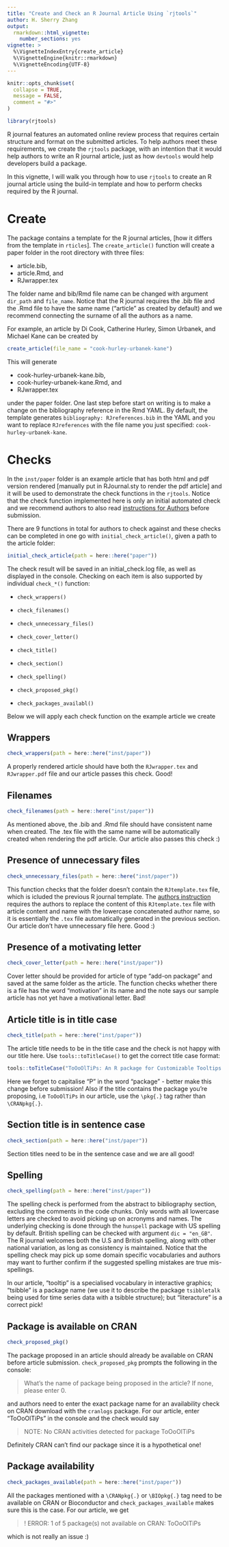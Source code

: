 ```yaml
---
title: "Create and Check an R Journal Article Using `rjtools`"
author: H. Sherry Zhang
output: 
  rmarkdown::html_vignette:
    number_sections: yes
vignette: >
  %\VignetteIndexEntry{create_article}
  %\VignetteEngine{knitr::rmarkdown}
  %\VignetteEncoding{UTF-8}
---
```


```r
knitr::opts_chunk$set(
  collapse = TRUE,
  message = FALSE,
  comment = "#>"
)
```

```r
library(rjtools)
```

R journal features an automated online review process that requires certain structure and format on the submitted articles. To help authors meet these requirements, we create the `rjtools` package, with an intention that it would help authors to write an R journal article, just as how `devtools` would help developers build a package. 

In this vignette, I will walk you through how to use `rjtools` to create an R journal article using the build-in template and how to perform checks required by the R journal.

# Create 

The package contains a template for the R journal articles, [how it differs from the template in `rticles`]. The `create_article()` function will create a paper folder in the root directory with three files: 

  - article.bib, 
  - article.Rmd, and 
  - RJwrapper.tex

The folder name and bib/Rmd file name can be changed with argument `dir_path` and `file_name`. Notice that the R journal requires the .bib file and the .Rmd file to have the same name ("article" as created by default) and we recommend connecting the surname of all the authors as a name. 

For example, an article by Di Cook, Catherine Hurley, Simon Urbanek, and Michael Kane can be created by

```r
create_article(file_name = "cook-hurley-urbanek-kane")
```


This will generate 
  
  - cook-hurley-urbanek-kane.bib, 
  - cook-hurley-urbanek-kane.Rmd, and 
  - RJwrapper.tex
  
under the paper folder. One last step before start on writing is to make a change on the bibliography reference in the Rmd YAML. By default, the template generates `bibliography: RJreferences.bib` in the YAML and you want to replace `RJreferences` with the file name you just specified: `cook-hurley-urbanek-kane`.

# Checks

In the `inst/paper` folder is an example article that has both html and pdf version rendered [manually put in RJournal.sty to render the pdf article] and it will be used to demonstrate the check functions in the `rjtools`. Notice that the check function implemented here is only an initial automated check and we recommend authors to also read [instructions for Authors](https://journal.r-project.org/share/author-guide.pdf) before submission. 

There are 9 functions in total for authors to check against and these checks can be completed in one go with `initial_check_article()`, given a path to the article folder: 

```r
initial_check_article(path = here::here("paper"))
```

The check result will be saved in an initial_check.log file, as well as displayed in the console. Checking on each item is also supported by individual `check_*()` function: 

  - `check_wrappers()`
  - `check_filenames()`
  - `check_unnecessary_files()`
  - `check_cover_letter()`
  
  - `check_title()`
  - `check_section()`
  - `check_spelling()`
  - `check_proposed_pkg()`
  - `check_packages_availabl()`

Below we will apply each check function on the example article we create

## Wrappers

```r
check_wrappers(path = here::here("inst/paper"))
```

A properly rendered article should have both the `RJwrapper.tex` and `RJwrapper.pdf` file and our article passes this check. Good!

## Filenames

```r
check_filenames(path = here::here("inst/paper"))
```

As mentioned above, the .bib and .Rmd file should have consistent name when created. The .tex file with the same name will be automatically created when rendering the pdf article. Our article also passes this check :)

## Presence of unnecessary files

```r
check_unnecessary_files(path = here::here("inst/paper")) 
```

This function checks that the folder doesn't contain the `RJtemplate.tex` file, which is icluded the previous R journal template. The [authors instruction](https://journal.r-project.org/share/author-guide.pdf) requires the authors to replace the content of this `RJtemplate.tex` file with article content and name with the lowercase concatenated author name, so it is essentially the `.tex` file automatically generated in the previous section. Our article don't have unnecessary file here. Good :)

## Presence of a motivating letter

```r
check_cover_letter(path = here::here("inst/paper")) 
```

Cover letter should be provided for article of type "add-on package" and saved at the same folder as the article. The function checks whether there is a file has the word "motivation" in its name and the note says our sample article has not yet have a motivational letter. Bad!

## Article title is in title case

```r
check_title(path = here::here("inst/paper")) 
```

The article title needs to be in the title case and the check is not happy with our title here. Use `tools::toTitleCase()` to get the correct title case format:

```r
tools::toTitleCase("ToOoOlTiPs: An R package for Customizable Tooltips in Interactive Graphics")
```

Here we forget to capitalise "P" in the word "package" - better make this change before submission! Also if the title contains the package you're proposing, i.e `ToOoOlTiPs` in our article, use the `\pkg{.}` tag rather than `\CRANpkg{.}`.

## Section title is in sentence case

```r
check_section(path = here::here("inst/paper")) 
```

Section titles need to be in the sentence case and we are all good!

## Spelling

```r
check_spelling(path = here::here("inst/paper")) 
```

The spelling check is performed from the abstract to bibliography section, excluding the comments in the code chunks. Only words with all lowercase letters are checked to avoid picking up on acronyms and names.
The underlying checking is done through the `hunspell` package with US spelling by default. British spelling can be checked with argument `dic = "en_GB"`. The R journal welcomes both the U.S and British spelling, along with other national variation, as long as consistency is maintained. Notice that the spelling check may pick up some domain specific vocabularies and authors may want to further confirm if the suggested spelling mistakes are true mis-spellings.

In our article, "tooltip" is a specialised vocabulary in interactive graphics; "tsibble" is a package name (we use it to describe the package `tsibbletalk` being used for time series data with a tsibble structure); but "literacture" is a correct pick!


## Package is available on CRAN

```r
check_proposed_pkg() 
```

The package proposed in an article should already be available on CRAN before article submission. `check_proposed_pkg` prompts the following in the console:

  > What's the name of package being proposed in the article? If none, please enter 0. 

and authors need to enter the exact package name for an availability check on CRAN download with the `cranlogs` package. For our article, enter "ToOoOlTiPs" in the console and the check would say 

  > NOTE: No CRAN activities detected for package ToOoOlTiPs
  
Definitely CRAN can't find our package since it is a hypothetical one!  

## Package availability

```r
check_packages_available(path = here::here("inst/paper")) 
```

All the packages mentioned with a `\CRANpkg{.}` or `\BIOpkg{.}` tag need to be available on CRAN or Bioconductor and `check_packages_available` makes sure this is the case. For our article, we get 

 > ! ERROR: 1 of 5 package(s) not available on CRAN: ToOoOlTiPs
 
which is not really an issue :)






